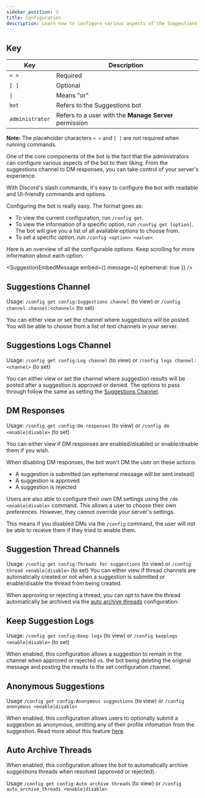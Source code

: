 ```yaml
---
sidebar_position: 3
title: Configuration
description: Learn how to configure various aspects of the Suggestions bot.
---
```



## Key
| Key                 | Description                                            |
|---------------------|--------------------------------------------------------|
| `< >`               | Required                                               |
| `[ ]`               | Optional                                               |
| <code>&vert;</code> | Means "or"                                             |
| `bot`               | Refers to the Suggestions bot                          |
| `administrator`     | Refers to a user with the **Manage Server** permission |

**Note:** The placeholder characters `< >` and `[ ]` are _not_ required when running commands.

One of the core components of the bot is the fact that the administrators can configure various aspects of the bot to their liking. From the suggestions channel to DM responses, you can take control of your server's experience.

With Discord's slash commands, it's easy to configure the bot with readable and UI-friendly commands and options.

Configuring the bot is really easy. The format goes as:

- To view the current configuration, run `/config get`.
- To view the information of a specific option, run `/config get [option]`. The bot will give you a list of all available options to choose from.
- To set a specific option, run `/config <option> <value>`.

Here is an overview of all the configurable options. Keep scrolling for more information about each option.

<SuggestionEmbedMessage
  embed={<ServerConfiguration />}
  message={{ ephemeral: true }}
/>

## Suggestions Channel

Usage: `/config get config:Suggestions channel` (to view) or `/config channel channel:<channel>` (to set)

You can either view or set the channel where suggestions will be posted. You will be able to choose from a list of text channels in your server.

## Suggestions Logs Channel

Usage: `/config get config:Log channel` (to view) or `/config logs channel:<channel>` (to set)

You can either view or set the channel where suggestion results will be posted after a suggestion is approved or denied. The options to pass through follow the same as setting the [Suggestions Channel](#suggestions-channel).

## DM Responses

Usage: `/config get config:Dm responses` (to view) or `/config dm <enable|disable>` (to set)

You can either view if DM responses are enabled/disabled or enable/disable them if you wish.

When disabling DM responses, the bot won't DM the user on these actions:

- A suggestion is submitted (an ephemeral message will be sent instead)
- A suggestion is approved
- A suggestion is rejected

Users are also able to configure their own DM settings using the `/dm <enable|disable>` command. This allows a user to choose their own preferences. However, they cannot override your server's settings.

This means if you disabled DMs via the `/config` command, the user will not be able to receive them if they tried to enable them.

## Suggestion Thread Channels

Usage: `/config get config:Threads for suggestions` (to view) or `/config thread <enable|disable>` (to set)
You can either view if thread channels are automatically created or not when a suggestion is submitted or enable/disable the thread from being created.

<SuggestionThreadMessage />

When approving or rejecting a thread, you can opt to have the thread automatically be archived via the [auto archive threads](#auto-archive-threads) configuration.

## Keep Suggestion Logs

Usage: `/config get config:Keep logs` (to view) or `/config keeplogs <enable|disable>` (to set)

When enabled, this configuration allows a suggestion to remain in the channel when approved or rejected vs. the bot being deleting the original message and posting the results to the set configuration channel.

## Anonymous Suggestions

Usage `/config get config:Anonymous suggestions` (to view) or `/config anonymous <enable|disable>`

When enabled, this configuration allows users to optionally submit a suggestion as anonymous, omitting any of their profile infomation from the suggestion. Read more about this feature [here](anonymous-suggestions.mdx).

## Auto Archive Threads
When enabled, this configuration allows the bot to automatically archive suggestions threads when resolved (approved or rejected).

Usage `/config get config:Auto archive threads` (to view) or `/config auto_archive_threads <enable|disable>`